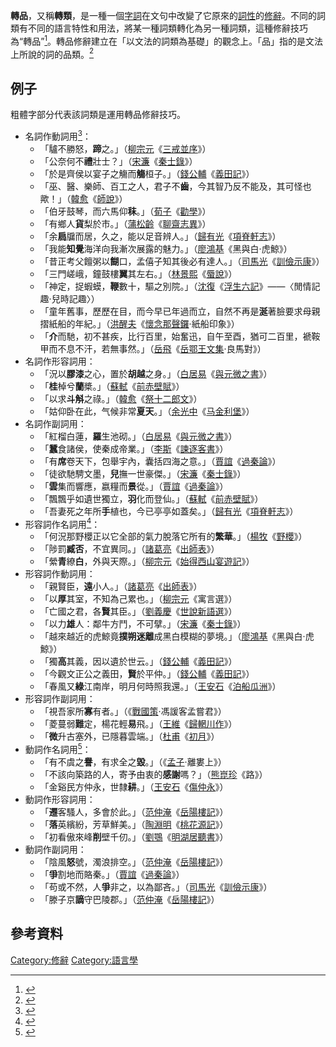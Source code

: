 '''轉品'''，又稱'''轉類'''，是一種一個[[文字|字詞]]在文句中改變了它原來的[[詞類|詞性]]的[[修辞学|修辭]]。不同的詞類有不同的語言特性和用法，將某一種詞類轉化為另一種詞類，這種修辭技巧為“轉品”<ref>{{Cite web|url=http://cooshow.wlsh.tyc.edu.tw/blog/files/6-4747-12127.php|title=修辭19轉品 - 趙子的翼想花園|accessdate=2018-06-13|last=C011|work=cooshow.wlsh.tyc.edu.tw|language=zh}}</ref>。轉品修辭建立在「以文法的詞類為基礎」的觀念上。「品」指的是文法上所說的詞的品類。<ref>{{Cite web|url=https://tw.answers.yahoo.com/question/index?qid=20090605000010KK06819|title=請問 轉品修辭 是什麼 意思??|accessdate=2018-06-13|language=zh-TW}}</ref>

==例子==
粗體字部分代表該詞類是運用轉品修辭技巧。
*名詞作動詞用<ref>{{Cite web|url=http://www.nani.com.tw/nani/steacher/stdigitalplan/stplayxiuci/HC_5_1_3.htm|title=95高中修辭|accessdate=2018-06-13|work=www.nani.com.tw}}</ref>：
**「驢不勝怒，'''蹄'''之。」（[[柳宗元|柳宗元]]《[[三戒並序|三戒並序]]》）
**「公奈何不'''禮'''壯士？」（[[宋濂|宋濂]]《[[:s:秦士錄|秦士錄]]》）
**「於是齊侯以宴子之觴而'''觴'''桓子。」（[[錢公輔|錢公輔]]《[[:s:義田記|義田記]]》）
**「巫、醫、樂師、百工之人，君子不'''齒'''，今其智乃反不能及，其可怪也歟！」（[[韓愈|韓愈]]《[[師說|師說]]》）
**「伯牙鼓琴，而六馬仰'''秣'''。」（[[荀子|荀子]]《[[s:荀子/勸學篇|勸學]]》）
**「有鄉人'''貨'''梨於市。」（[[蒲松齡|蒲松齡]]《[[聊齋志異|聊齋志異]]》）
**「余'''扃'''牖而居，久之，能以足音辨人。」（[[歸有光|歸有光]]《[[:s:項脊軒志|項脊軒志]]》）
**「我能'''知覺'''海洋向我漸次展露的魅力。」（[[廖鴻基|廖鴻基]]《黑與白·虎鯨》）
**「昔正考父饘粥以'''餬'''口，孟僖子知其後必有達人。」（[[司馬光|司馬光]]《[[:s:訓儉示康|訓儉示康]]》）
**「三門嵯峨，鐘鼓樓'''翼'''其左右。」（[[林景熙|林景熙]]《[[蜃說|蜃說]]》）
**「神定，捉蝦蟆，'''鞭'''數十，驅之別院。」（[[沈復|沈復]]《[[浮生六記|浮生六記]]》——〈閒情記趣·兒時記趣〉）
**「童年舊事，歷歷在目，而今早已年過而立，自然不再是'''涎'''著臉要求母親摺紙船的年紀。」（[[洪醒夫|洪醒夫]]《[[懷念那聲鑼|懷念那聲鑼]]·紙船印象》）
**「'''介'''而馳，初不甚疾，比行百里，始奮迅，自午至酉，猶可二百里，褫鞍甲而不息不汗，若無事然。」（[[岳飛|岳飛]]《[[岳鄂王文集|岳鄂王文集]]·良馬對》）
*名詞作形容詞用：
**「況以'''膠漆'''之心，置於'''胡越'''之身。」（[[白居易|白居易]]《[[:s:與元微之書|與元微之書]]》）
**「'''桂'''棹兮'''蘭'''槳。」（[[蘇軾|蘇軾]]《[[前赤壁赋|前赤壁賦]]》）
**「以求'''斗斛'''之祿。」（[[韓愈|韓愈]]《[[祭十二郎文|祭十二郎文]]》）
**「姑仰卧在此，气候非常'''夏天'''。」（[[余光中|余光中]]《[[马金利堡|马金利堡]]》）
*名詞作副詞用：
**「紅榴白蓮，'''羅'''生池砌。」（[[白居易|白居易]]《[[:s:與元微之書|與元微之書]]》）
**「'''蠶'''食諸侯，使秦成帝業。」（[[李斯|李斯]]《[[諫逐客書|諫逐客書]]》）
**「有'''席'''卷天下，包舉宇內，囊括四海之意。」（[[賈誼|賈誼]]《[[:s:過秦論|過秦論]]》）
**「徒欲馳騁文墨，'''兒'''撫一世豪傑。」（[[宋濂|宋濂]]《[[:s:秦士錄|秦士錄]]》）
**「'''雲'''集而響應，嬴糧而'''景'''從。」（[[賈誼|賈誼]]《[[過秦論|過秦論]]》）
**「飄飄乎如遺世獨立，'''羽'''化而登仙。」（[[蘇軾|蘇軾]]《[[前赤壁赋|前赤壁賦]]》）
**「吾妻死之年所'''手'''植也，今已亭亭如蓋矣。」（[[歸有光|歸有光]]《[[:s:項脊軒志|項脊軒志]]》）
*形容詞作名詞用<ref>{{Cite web|url=http://www.nani.com.tw/nani/steacher/stdigitalplan/stplayxiuci/HC_5_1_3c.htm|title=95高中修辭|accessdate=2018-06-13|work=www.nani.com.tw}}</ref>：
**「何況那野櫻正以它全部的氣力脫落它所有的'''繁華'''。」（[[楊牧_(臺灣)|楊牧]]《[[野櫻|野櫻]]》）
**「陟罰'''臧否'''，不宜異同。」（[[諸葛亮|諸葛亮]]《[[出師表|出師表]]》）
**「縈'''青'''繚'''白'''，外與天際。」（[[柳宗元|柳宗元]]《[[始得西山宴遊記|始得西山宴遊記]]》）
*形容詞作動詞用：
**「親賢臣，'''遠'''小人。」（[[諸葛亮|諸葛亮]]《[[出師表|出師表]]》）
**「以'''厚'''其室，不知為己累也。」（[[柳宗元|柳宗元]]《寓言選》）
**「亡國之君，各'''賢'''其臣。」（[[劉義慶|劉義慶]]《[[世說新語選|世說新語選]]》）
**「以力'''雄'''人：鄰牛方鬥，不可擘。」（[[宋濂|宋濂]]《[[:s:秦士錄|秦士錄]]》）
**「越來越近的虎鯨竟'''撲朔迷離'''成黑白模糊的夢境。」（[[廖鴻基|廖鴻基]]《黑與白·虎鯨》）
**「獨'''高'''其義，因以遺於世云。」（[[錢公輔|錢公輔]]《[[:s:義田記|義田記]]》）
**「今觀文正公之義田，'''賢'''於平仲。」（[[錢公輔|錢公輔]]《[[:s:義田記|義田記]]》）
**「春風又'''綠'''江南岸，明月何時照我還。」（[[王安石|王安石]]《[[泊船瓜洲|泊船瓜洲]]》）
*形容詞作副詞用：
**「視吾家所'''寡'''有者。」（《[[戰國策|戰國策]]·馮諼客孟嘗君》）
**「菱蔓弱'''難'''定，楊花輕'''易'''飛。」（[[王維|王維]]《[[歸輞川作|歸輞川作]]》）
**「'''微'''升古塞外，已隱暮雲端。」（[[杜甫|杜甫]]《[[初月|初月]]》）
*動詞作名詞用<ref>{{Cite web|url=http://www.nani.com.tw/nani/steacher/stdigitalplan/stplayxiuci/HC_5_1_3b.htm|title=95高中修辭|accessdate=2018-06-13|work=www.nani.com.tw}}</ref>：
**「有不虞之'''譽'''，有求全之'''毀'''。」（《[[孟子_(書)|孟子]]·離婁上》）
**「不該向築路的人，寄予由衷的'''感謝'''嗎？」（[[熊崑珍|熊崑珍]]《路》）
**「金谿民方仲永，世隸'''耕'''。」（[[王安石|王安石]]《[[伤仲永|傷仲永]]》）
*動詞作形容詞用：
**「'''遷'''客騷人，多會於此。」（[[范仲淹|范仲淹]]《[[岳陽樓記|岳陽樓記]]》）
**「'''落'''英繽紛，芳草鮮美。」（[[陶淵明|陶淵明]]《[[桃花源記|桃花源記]]》）
**「初看傲來峰'''削'''壁千仞。」（[[劉鶚|劉鶚]]《[[明湖居聽書|明湖居聽書]]》）
*動詞作副詞用：　　
**「陰風'''怒'''號，濁浪排空。」（[[范仲淹|范仲淹]]《[[岳阳楼记|岳陽樓記]]》）
**「'''爭'''割地而賂秦。」（[[賈誼|賈誼]]《[[:s:過秦論|過秦論]]》）
**「苟或不然，人'''爭'''非之，以為鄙吝。」（[[司馬光|司馬光]]《[[:s:訓儉示康|訓儉示康]]》）
**「滕子京'''謫'''守巴陵郡。」（[[范仲淹|范仲淹]]《[[岳阳楼记|岳陽樓記]]》）

==參考資料==
{{reflist}}

{{修辭方法}}

[[Category:修辭|Category:修辭]]
[[Category:語言學|Category:語言學]]
